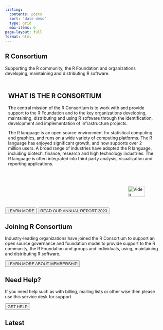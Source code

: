 ```yaml
---
listing:
  contents: posts
  sort: "date desc"
  type: grid
  max-items: 6
page-layout: full
format: html
---
```

<!--
<section class="linux-banner"> 
<img class="banner-image" src="lfprojects_banner_other.svg">
</section> -->
<section id="hero">
        <h2>R Consortium</h2>
        <p>Supporting the R community, the R Foundation and organizations developing, maintaining and distributing R software.</p>
</section>


<section class="what-is-r-section">
  <div style="display: flex; flex-wrap: wrap;">
  <div style="flex: 2; min-width: 300px; padding: 10px; align-items: center;">
  <h2>WHAT IS THE R CONSORTIUM</h2>
  <p>The central mission of the R Consortium is to work with and provide support to the R Foundation and to the key organizations developing, maintaining, distributing and using R software through the identification, development and implementation of infrastructure projects.</p>
  <p>The R language is an open source environment for statistical computing and graphics, and runs on a wide variety of computing platforms. The R language has enjoyed significant growth, and now supports over 2 million users. A broad range of industries have adopted the R language, including biotech, finance, research and high technology industries. The R language is often integrated into third party analysis, visualization and reporting applications.</p>
  </div>
  <div style="flex: 1; min-width: 300px; padding: 20px; border; display: flex; justify-content: flex-end; align-items: end;">
  <a class="video-popup" href="https://www.youtube.com/watch?v=XcBLEVknqvY" target="blank">
  <img src="https://www.r-consortium.org/wp-content/uploads/sites/13/2016/09/rcon_video_preview.png" alt="Video Preview" style="width: 70%; height: auto; cursor: pointer; margin-left: 30%">
  </a>
  </div>
  </div>
<button class="dark-button"><a href="about/about.qmd" style="text-decoration: none;">LEARN MORE</a></button>
<button class="dark-button"><a href="docs/RC-AR-2023_Final-Draft_1-30-24.pdf" style="text-decoration: none;">READ OUR ANNUAL REPORT 2023</a></button>

</section>

<section class="joining-r-section">
<h2>Joining R Consortium</h2>

<p>
Industry-leading organizations have joined the R Consortium to support an open source governance and foundation model to provide support to the R community, the R Foundation and groups and individuals, using, maintaining and distributing R software.
</p>

<button class="dark-button"><a href="join.qmd" style="text-decoration: none;">LEARN MORE ABOUT MEMBERSHIP</a></button>

</section>

<section class="need-help-section">
<h2>Need Help?</h2>
<p>
If you need help such as with billing, mailing lists or other wise then please use this service desk for support
</p>
<button class="dark-button"><a href="https://members.r-consortium.org/" style="text-decoration: none;">GET HELP</a></button>
</section>

<h2>Latest</h2>

